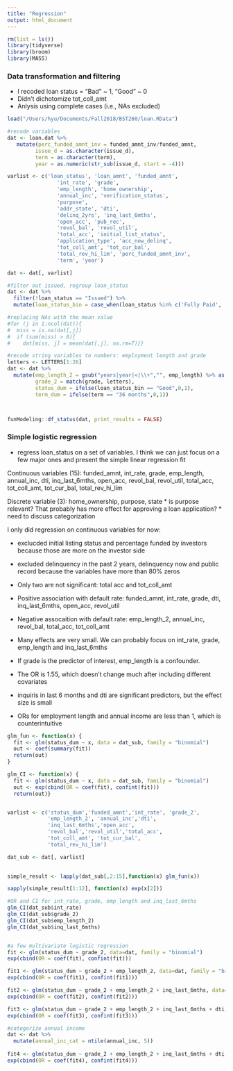 ```yaml
---
title: "Regression"
output: html_document
---
```


```r
rm(list = ls())
library(tidyverse)
library(broom)
library(MASS)
```

### Data transformation and filtering

* I recoded loan status = "Bad" ~ 1, "Good" ~ 0 
* Didn't dichotomize tot_coll_amt
* Anlysis using complete cases (i.e., NAs excluded)

```r
load("/Users/hyu/Documents/Fall2018/BST260/loan.RData")

#recode variables
dat <- loan.dat %>%
   mutate(perc_funded_amnt_inv = funded_amnt_inv/funded_amnt,
         issue_d = as.character(issue_d),
         term = as.character(term),
         year = as.numeric(str_sub(issue_d, start = -4)))

varlist <- c('loan_status', 'loan_amnt', 'funded_amnt',
                'int_rate', 'grade',
                'emp_length', 'home_ownership',
                'annual_inc', 'verification_status',
                'purpose',
                'addr_state', 'dti',
                'delinq_2yrs', 'inq_last_6mths',
                'open_acc', 'pub_rec', 
                'revol_bal', 'revol_util',
                'total_acc', 'initial_list_status',
                'application_type', 'acc_now_delinq',
                'tot_coll_amt', 'tot_cur_bal',
                'total_rev_hi_lim', 'perc_funded_amnt_inv',
                'term', 'year')

dat <- dat[, varlist]

#filter out issued, regroup loan_status
dat <- dat %>%
  filter(!loan_status == "Issued") %>%
  mutate(loan_status_bin = case_when(loan_status %in% c('Fully Paid', 'Current') ~ "Good", loan_status %in% c("Default","Charged off","Late (31-120 days)","Late (16-30 days)") ~ "Bad"))

#replacing NAs with the mean value 
#for (j in 1:ncol(dat)){
#  miss = is.na(dat[,j])
#  if (sum(miss) > 0){
#    dat[miss, j] = mean(dat[,j], na.rm=T)}}

#recode string variables to numbers: employment length and grade 
letters <- LETTERS[1:26]
dat <- dat %>%
  mutate(emp_length_2 = gsub("years|year|<|\\+","", emp_length) %>% as.numeric(),
         grade_2 = match(grade, letters),
         status_dum = ifelse(loan_status_bin == "Good",0,1),
         term_dum = ifelse(term == "36 months",0,1))



funModeling::df_status(dat, print_results = FALSE)
```


### Simple logistic regression

* regress loan_status on a set of variables. I think we can just focus on a few major ones and present the simple linear regression fit 

Continuous variables (15): funded_amnt, int_rate, grade, emp_length, annual_inc, dti, inq_last_6mths, open_acc, revol_bal, revol_util, total_acc,  tot_coll_amt, tot_cur_bal, total_rev_hi_lim

Discrete variable (3): home_ownership, purpose, state
* is purpose relevant?  That probably has more effect for approving a loan application? 
* need to discuss categorization

I only did regression on continuous variables for now: 

* exclucded initial listing status and percentage funded by investors because those are more on the investor side 
* excluded delinquency in the past 2 years, delinquency now and public record because the variables have more than 80% zeros 
* Only two are not significant: total acc and tot_coll_amt
* Positive association with default rate: funded_amnt, int_rate, grade, dti, inq_last_6mths, open_acc, revol_util
* Negative assocaition with default rate: emp_length_2, annual_inc, revol_bal, total_acc, tot_coll_amt
* Many effects are very small. We can probably focus on int_rate, grade, emp_length and inq_last_6mths
* If grade is the predictor of interest, emp_length is a confounder. 

* The OR is 1.55, which doesn't change much after including different covariates 
* inquiris in last 6 months and dti are significant predictors, but the effect size is small 
* ORs for employment length and annual income are less than 1, which is counterintuitive 

```r
glm_fun <- function(x) {
  fit <- glm(status_dum ~ x, data = dat_sub, family = "binomial")
  out <- coef(summary(fit))
  return(out)
}

glm_CI <- function(x) {
  fit <- glm(status_dum ~ x, data = dat_sub, family = "binomial")
  out <- exp(cbind(OR = coef(fit), confint(fit)))
  return(out)}


varlist <- c('status_dum','funded_amnt','int_rate', 'grade_2',
             'emp_length_2', 'annual_inc','dti',
             'inq_last_6mths','open_acc',
             'revol_bal','revol_util','total_acc',
             'tot_coll_amt', 'tot_cur_bal',
             'total_rev_hi_lim')

dat_sub <- dat[, varlist]
  

simple_result <- lapply(dat_sub[,2:15],function(x) glm_fun(x))

sapply(simple_result[1:12], function(x) exp(x[2])) 

#OR and CI for int_rate, grade, emp_length and inq_last_6mths
glm_CI(dat_sub$int_rate)
glm_CI(dat_sub$grade_2)
glm_CI(dat_sub$emp_length_2)
glm_CI(dat_sub$inq_last_6mths)


#a few multivariate logistic regression 
fit <- glm(status_dum ~ grade_2, data=dat, family = "binomial")
exp(cbind(OR = coef(fit), confint(fit)))

fit1 <- glm(status_dum ~ grade_2 + emp_length_2, data=dat, family = "binomial")
exp(cbind(OR = coef(fit1), confint(fit1)))

fit2 <- glm(status_dum ~ grade_2 + emp_length_2 + inq_last_6mths, data=dat, family = "binomial")
exp(cbind(OR = coef(fit2), confint(fit2)))

fit3 <- glm(status_dum ~ grade_2 + emp_length_2 + inq_last_6mths + dti, data=dat, family = "binomial")
exp(cbind(OR = coef(fit3), confint(fit3)))
```


```r
#categorize annual income 
dat <- dat %>%
  mutate(annual_inc_cat = ntile(annual_inc, 5))
           
fit4 <- glm(status_dum ~ grade_2 + emp_length_2 + inq_last_6mths + dti + annual_inc_cat, data=dat, family = "binomial")
exp(cbind(OR = coef(fit4), confint(fit4)))
```


